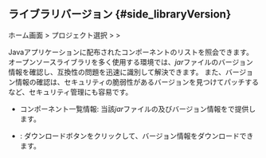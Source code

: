 ## ライブラリバージョン {#side_libraryVersion}

ホーム画面 &gt; プロジェクト選択 &gt; <Cmdname sid="side_agentsConfiguration" className="uitext" /> &gt; <Cmdname sid="side_libraryVersion" className="uitext" />

<ImgLang img='library-version-java.png' desc='ライブラリバージョン' />

Javaアプリケーションに配布されたコンポーネントのリストを照会できます。 オープンソースライブラリを多く使用する環境では、*jar*ファイルのバージョン情報を確認し、互換性の問題を迅速に識別して解決できます。 また、バージョン情報の確認は、セキュリティの脆弱性があるバージョンを見つけてパッチするなど、セキュリティ管理にも容易です。 

- コンポーネント一覧情報: 当該*jar*ファイルの<Cmdname sid="name" className="uitext" />及びバージョン情報を<Cmdname sid="detail" className="uitext" />で提供します。 

- <Cmdname sid="sms_summary_download_csv" className="uitext" />: ダウンロードボタンをクリックして、バージョン情報をダウンロードできます。
